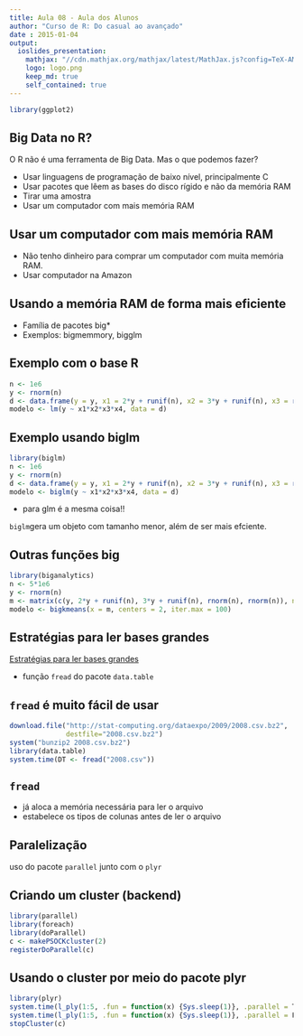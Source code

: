 ```yaml
---
title: Aula 08 - Aula dos Alunos
author: "Curso de R: Do casual ao avançado"
date : 2015-01-04
output: 
  ioslides_presentation:
    mathjax: "//cdn.mathjax.org/mathjax/latest/MathJax.js?config=TeX-AMS-MML_HTMLorMML"
    logo: logo.png
    keep_md: true
    self_contained: true
---
```


```r

library(ggplot2)

```


## Big Data no R? {.build}

O R não é uma ferramenta de Big Data. Mas o que podemos fazer?

- Usar linguagens de programação de baixo nível, principalmente C
- Usar pacotes que lêem as bases do disco rígido e não da memória RAM
- Tirar uma amostra
- Usar um computador com mais memória RAM

## Usar um computador com mais memória RAM

- Não tenho dinheiro para comprar um computador com muita memória RAM.
- Usar computador na Amazon

## Usando a memória RAM de forma mais eficiente

- Família de pacotes big*
- Exemplos: bigmemmory, bigglm

## Exemplo com o base R

```r
n <- 1e6
y <- rnorm(n)
d <- data.frame(y = y, x1 = 2*y + runif(n), x2 = 3*y + runif(n), x3 = rnorm(n), x4 = rnorm(n))
modelo <- lm(y ~ x1*x2*x3*x4, data = d)
```

## Exemplo usando biglm

```r
library(biglm)
n <- 1e6
y <- rnorm(n)
d <- data.frame(y = y, x1 = 2*y + runif(n), x2 = 3*y + runif(n), x3 = rnorm(n), x4 = rnorm(n))
modelo <- biglm(y ~ x1*x2*x3*x4, data = d)
```

- para glm é a mesma coisa!!

`biglm`gera um objeto com tamanho menor, além de ser mais efciente.

## Outras funções big

```r
library(biganalytics)
n <- 5*1e6
y <- rnorm(n)
m <- matrix(c(y, 2*y + runif(n), 3*y + runif(n), rnorm(n), rnorm(n)), ncol = 5)
modelo <- bigkmeans(x = m, centers = 2, iter.max = 100)
```


## Estratégias para ler bases grandes

[Estratégias para ler bases grandes](http://stackoverflow.com/questions/1727772/quickly-reading-very-large-tables-as-dataframes-in-r)

- função `fread` do pacote `data.table`

## `fread` é muito fácil de usar


```r
download.file("http://stat-computing.org/dataexpo/2009/2008.csv.bz2",
              destfile="2008.csv.bz2")
system("bunzip2 2008.csv.bz2")
library(data.table)
system.time(DT <- fread("2008.csv"))
```

## `fread`

- já aloca a memória necessária para ler o arquivo
- estabelece os tipos de colunas antes de ler o arquivo

## Paralelização

uso do pacote `parallel` junto com o `plyr`


## Criando um cluster (backend)

```r
library(parallel)
library(foreach)
library(doParallel)
c <- makePSOCKcluster(2)
registerDoParallel(c)
```

## Usando o cluster por meio do pacote plyr

```r
library(plyr)
system.time(l_ply(1:5, .fun = function(x) {Sys.sleep(1)}, .parallel = T))
system.time(l_ply(1:5, .fun = function(x) {Sys.sleep(1)}, .parallel = F))
stopCluster(c)
```

